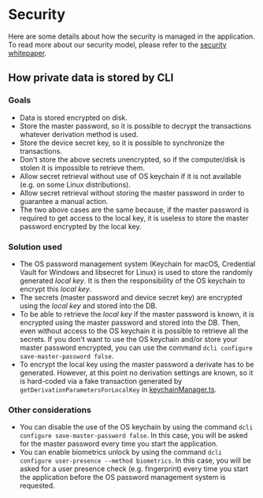 # Security

Here are some details about how the security is managed in the application. To read more about our security model, please
refer to the [security whitepaper](https://www.dashlane.com/download/whitepaper-en.pdf).

## How private data is stored by CLI

### Goals

-   Data is stored encrypted on disk.
-   Store the master password, so it is possible to decrypt the transactions whatever derivation method is used.
-   Store the device secret key, so it is possible to synchronize the transactions.
-   Don't store the above secrets unencrypted, so if the computer/disk is stolen it is impossible to retrieve them.
-   Allow secret retrieval without use of OS keychain if it is not available (e.g. on some Linux distributions).
-   Allow secret retrieval without storing the master password in order to guarantee a manual action.
-   The two above cases are the same because, if the master password is required to get access to the local key, it is
    useless to store the master password encrypted by the local key.

### Solution used

-   The OS password management system (Keychain for macOS, Credential Vault for Windows and libsecret for Linux) is used
    to store the randomly generated _local key_. It is then the responsibility of the OS keychain to encrypt
    this _local key_.
-   The secrets (master password and device secret key) are encrypted using the _local key_ and stored into the DB.
-   To be able to retrieve the _local key_ if the master password is known, it is encrypted using the master password
    and stored into the DB. Then, even without access to the OS keychain it is possible to retrieve all the
    secrets. If you don't want to use the OS keychain and/or store your master password encrypted, you can use the
    command `dcli configure save-master-password false`.
-   To encrypt the local key using the master password a derivate has to be generated. However, at this point no
    derivation settings are known, so it is hard-coded via a fake transaction generated by
    `getDerivationParametersForLocalKey` in [keychainManager.ts](keychainManager.ts).

### Other considerations

-   You can disable the use of the OS keychain by using the command `dcli configure save-master-password false`. In this case,
    you will be asked for the master password every time you start the application.
-   You can enable biometrics unlock by using the command `dcli configure user-presence --method biometrics`. In this case, you will be
    asked for a user presence check (e.g. fingerprint) every time you start the application before the OS password management system is requested.
